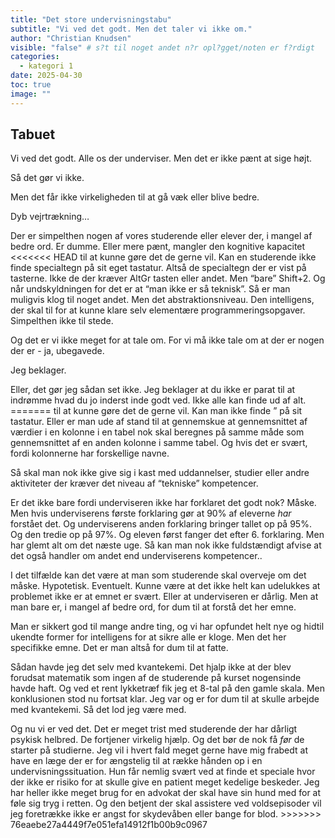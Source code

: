 ```yaml
---
title: "Det store undervisningstabu"
subtitle: "Vi ved det godt. Men det taler vi ikke om."
author: "Christian Knudsen"
visible: "false" # s?t til noget andet n?r opl?gget/noten er f?rdigt
categories:
  - kategori 1
date: 2025-04-30
toc: true
image: ""
---
```


## Tabuet

Vi ved det godt. Alle os der underviser. Men det er ikke pænt at sige højt.

Så det gør vi ikke.

Men det får ikke virkeligheden til at gå væk eller blive bedre. 

Dyb vejrtrækning...

Der er simpelthen nogen af vores studerende eller elever der, i mangel
af bedre ord. Er dumme. Eller mere pænt, mangler den kognitive kapacitet
<<<<<<< HEAD
til at kunne gøre det de gerne vil. Kan en 
studerende ikke finde specialtegn på sit eget tastatur.
Altså de specialtegn der er vist på tasterne. Ikke 
de der kræver AltGr tasten eller andet. Men "bare"
Shift+2. Og når undskyldningen for det er at "man
ikke er så teknisk". Så er man muligvis klog til noget
andet. Men det abstraktionsniveau. Den intelligens,
der skal til for at kunne klare selv elementære 
programmeringsopgaver. Simpelthen ikke til stede.

Og det er vi ikke meget for at tale om. For vi må 
ikke tale om at der er nogen der er - ja, ubegavede.

Jeg beklager. 

Eller, det gør jeg sådan set ikke. Jeg beklager at 
du ikke er parat til at indrømme hvad du jo inderst
inde godt ved. Ikke alle kan finde ud af alt.
=======
til at kunne gøre det de gerne vil. Kan man ikke finde " på sit tastatur. Eller er 
man ude af stand til at gennemskue at gennemsnittet af værdier i en kolonne
i en tabel nok skal beregnes på samme måde som gennemsnittet af en anden
kolonne i samme tabel. Og hvis det er svært, fordi kolonnerne har forskellige navne.

Så skal man nok ikke give sig i kast med uddannelser, studier eller andre aktiviteter
der kræver det niveau af "tekniske" kompetencer. 

Er det ikke bare fordi underviseren ikke har forklaret det godt nok? Måske. 
Men hvis underviserens første forklaring gør at 90% af eleverne _har_ forstået
det. Og underviserens anden forklaring bringer tallet op på 95%. Og den tredie
op på 97%. Og eleven først fanger det efter 6. forklaring. Men har glemt alt
om det næste uge. Så kan man nok ikke fuldstændigt afvise at det også handler
om andet end underviserens kompetencer.. 

I det tilfælde kan det være at man som studerende skal overveje om det måske. 
Hypotetisk. Eventuelt. Kunne være at det ikke helt kan udelukkes at problemet
ikke er at emnet er svært. Eller at underviseren er dårlig. Men at man bare er,
i mangel af bedre ord, for dum til at forstå det her emne. 

Man er sikkert god til mange andre ting, og vi har opfundet helt nye og hidtil
ukendte former for intelligens for at sikre alle er kloge. Men det her specifikke
emne. Det er man altså for dum til at fatte.

Sådan havde jeg det selv med kvantekemi. Det hjalp ikke at der blev forudsat 
matematik som ingen af de studerende på kurset nogensinde havde haft. Og ved et
rent lykketræf fik jeg et 8-tal på den gamle skala. Men konklusionen stod nu
fortsat klar. Jeg var og er for dum til at skulle arbejde med kvantekemi. Så det lod 
jeg være med. 

Og nu vi er ved det. Det er meget trist med studerende der har dårligt psykisk
helbred. De fortjener virkelig hjælp. Og det bør de nok få _før_ de starter på
studierne. Jeg vil i hvert fald meget gerne have mig frabedt at have en læge
der er for ængstelig til at række hånden op i en undervisningssituation. Hun får
nemlig svært ved at finde et speciale hvor der ikke er risiko for at skulle give
en patient meget kedelige beskeder. Jeg har
heller ikke meget brug for en advokat der skal have sin hund med for at føle
sig tryg i retten. Og den betjent der skal assistere ved voldsepisoder vil jeg
foretrække ikke er angst for skydevåben eller bange for blod. 
>>>>>>> 76eaebe27a4449f7e051efa14912f1b00b9c0967
